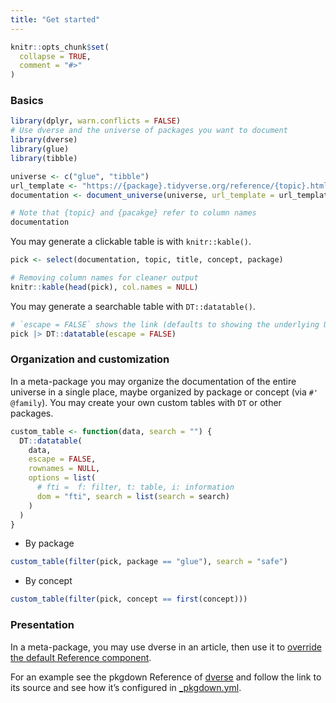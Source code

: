 ```yaml
---
title: "Get started"
---
```


```r
knitr::opts_chunk$set(
  collapse = TRUE,
  comment = "#>"
)
```

### Basics

```r
library(dplyr, warn.conflicts = FALSE)
# Use dverse and the universe of packages you want to document
library(dverse)
library(glue)
library(tibble)

universe <- c("glue", "tibble")
url_template <- "https://{package}.tidyverse.org/reference/{topic}.html"
documentation <- document_universe(universe, url_template = url_template)

# Note that {topic} and {pacakge} refer to column names
documentation
```

You may generate a clickable table is with `knitr::kable()`.

```r
pick <- select(documentation, topic, title, concept, package)

# Removing column names for cleaner output
knitr::kable(head(pick), col.names = NULL)
```

You may generate a searchable table with `DT::datatable()`.

```r
# `escape = FALSE` shows the link (defaults to showing the underlying URL)
pick |> DT::datatable(escape = FALSE)
```

### Organization and customization

In a meta-package you may organize the documentation of the entire universe in a
single place, maybe organized by package or concept (via `#'
@family`). You may create your own custom tables with `DT` or other packages.

```r
custom_table <- function(data, search = "") {
  DT::datatable(
    data,
    escape = FALSE,
    rownames = NULL,
    options = list(
      # fti =  f: filter, t: table, i: information
      dom = "fti", search = list(search = search)
    )
  )
}
```

* By package

```r
custom_table(filter(pick, package == "glue"), search = "safe")
```

* By concept

```r
custom_table(filter(pick, concept == first(concept)))
```

### Presentation

In a meta-package, you may use dverse in an article, then use it to [override
the default Reference
component](https://pkgdown.r-lib.org/articles/customise.html#navbar-heading).

For an example see the pkgdown Reference of
[dverse](https://maurolepore.github.io/dverse/) and follow the link to its
source and see how it's configured in
[_pkgdown.yml](https://github.com/maurolepore/dverse/blob/main/_pkgdown.yml).

